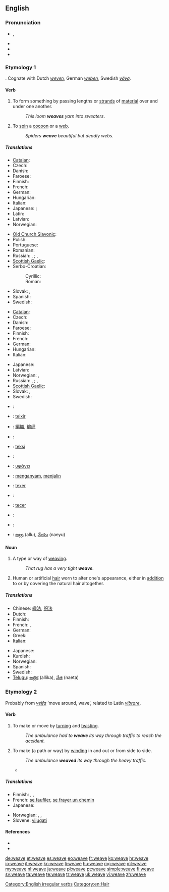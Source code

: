 ==English==

===Pronunciation===
* {{enPR|wēv}}, {{IPA|/wiːv/}}
* {{audio|en-us-weave.ogg|Audio (US)}}
* {{rhymes|iːv}}
* {{homophones|we've}}

===Etymology 1===
{{etyl|ang}} {{term|wefan||lang=ang}}. Cognate with Dutch ''[[weven]]'', German ''[[weben]]'', Swedish ''[[väva]]''.

====Verb====
{{en-verb|weaves|weaving|wove|woven}}

# To form something by passing lengths or [[strand]]s of [[material]] over and under one another.
#: ''This loom '''weaves''' yarn into sweaters''.
# To [[spin]] a [[cocoon]] or a [[web]].
#: ''Spiders '''weave''' beautiful but deadly webs.''

=====Translations=====
{{trans-top|to form something by passing strands of material over and under one another}}
* [[Catalan]]: {{t|ca|teixir}}
* Czech: {{t-|cs|tkát}}
* Danish: {{t-|da|væve}}
* Faroese: {{t|fo|veva}}
* Finnish: {{t+|fi|kutoa}}
* French: {{t+|fr|tisser}}
* German: {{t+|de|weben}}
* Hungarian: {{t-|hu|sző}}
* Italian: {{t+|it|tessere}}
* Japanese: {{qualifier|for rough yarns such as a sweater}} {{t|ja|編む|tr=amu}}; {{qualifier|for fine yarns such as a fabric or cloth}} {{t|ja|織る|tr=oru}}
* Latin: {{t-|la|texo}}
* Latvian: {{t|lv|aust}}
* Norwegian: {{t+|no|veve}}
{{trans-mid}}
* [[Old Church Slavonic]]: {{tø|cu|тъкати|tr=tŭkati|sc=Cyrs}}
* Polish: {{t+|pl|tkać}}
* Portuguese: {{t+|pt|tecer}}
* Romanian: {{t-|ro|țese}}
* Russian: {{t+|ru|ткать|tr=tkat'}} {{impf}}, {{t+|ru|соткать|tr=sotkát'}} {{pf.}}; {{t+|ru|плести|tr=pl'estí}} {{impf}}, {{t+|ru|сплести|tr=spl'estí}} {{pf.}}
* [[Scottish Gaelic]]: {{t-|gd|figh|xs=Scottish Gaelic}}
* Serbo-Croatian: 
*: Cyrillic: {{t|sh|ткати|alt=тка̏ти|sc=Cyrl}}
*: Roman: {{t|sh|tkati|alt=tkȁti}}
* Slovak: {{t|sk|tkať}}, {{t|sk|prepletať}}
* Spanish: {{t-|es|tejer}}
* Swedish: {{t+|sv|väva}}
{{trans-bottom}}

{{trans-top|to spin a cocoon or a web}}
* [[Catalan]]: {{t|ca|teixir}}
* Czech: {{t-|cs|tkát}}
* Danish: {{t-|da|spinde}}
* Faroese: {{t|fo|spinna}}
* Finnish: {{t+|fi|kutoa}}
* French: {{t|fr|tisser}}
* German: {{t+|de|weben}}
* Hungarian: {{t-|hu|sző}}
* Italian: {{t+|it|tessere}}
{{trans-mid}}
* Japanese: {{t|ja|張る|tr=haru}}
* Latvian: {{t|lv|aust}}
* Norwegian: {{t+|no|veve}}, {{t-|no|spinne}}
* Russian: {{t+|ru|ткать|tr=tkat'}} {{impf}}, {{t+|ru|соткать|tr=sotkát'}} {{pf.}}; {{t+|ru|плести|tr=pl'estí}} {{impf}}, {{t+|ru|сплести|tr=spl'estí}} {{pf.}}
* [[Scottish Gaelic]]: {{t-|gd|figh|xs=Scottish Gaelic}}
* Slovak: {{t|sk|tkať}}, {{t|sk|pliesť}}
* Swedish: {{t+|sv|spinna}}
{{trans-bottom}}

{{checktrans-top}}
* {{ttbc|sq}}: {{t-|sq|end|xs=Albanian}}
* {{ttbc|ca}}: [[teixir]]
* {{ttbc|zh}}: [[編織]], [[编织]]
* {{ttbc|nl}}: {{t+|nl|weven}}
* {{ttbc|eo}}: [[teksi]]
* {{ttbc|fr}}: {{t+|fr|tisser}}
* {{ttbc|el}}: [[υφάνει]]
{{trans-mid}}
* {{ttbc|id}}: [[anyam|menganyam]], [[jalin|menjalin]]
* {{ttbc|ia}}: [[texer]]
* {{ttbc|it}}: {{t+|it|tessere}}
* {{ttbc|pt}}: [[tecer]]
* {{ttbc|sl}}: {{t+|sl|plesti}}
* {{ttbc|es}}: {{t-|es|tejer}}
* {{ttbc|te}}: [[అల్లు]] (allu), [[నేయు]] (naeyu)
{{trans-bottom}}

====Noun====
{{en-noun}}

# ­A type or way of [[weaving]].
#: ''That rug has a very tight '''weave'''.''
# Human or artificial [[hair]] worn to alter one's appearance, either in [[addition]] to or by covering the natural hair altogether.

=====Translations=====
{{trans-top|a type or way of weaving}}
* Chinese: [[織法]], [[织法]]
* Dutch: {{t+|nl|weefsel|n}}
* Finnish: {{t+|fi|kudos}}
* French: {{t+|fr|armure|f}}, {{t+|fr|tissu|m}}
* German: {{t|de|Webart|f}}
* Greek: {{t+|el|ύφανση|f}}
* Italian: {{t+|it|tessuto|m}}
{{trans-mid}}
* Japanese: {{t|ja|編み方|tr=ami-kata}}
* Kurdish: {{t-|ku|چنین|sc=ku-Arab}}
* Norwegian: {{t-|no|vev|m+f}}
* Spanish: {{t+|es|armadura}}
* Swedish: {{t|sv|väv|c}}
* [[Telugu]]: [[అల్లిక]] (allika), [[నేత]] (naeta)
{{trans-bottom}}

{{trans-top|human or artificial hair worn}}
{{trans-mid}}
{{trans-bottom}}

===Etymology 2===
Probably from {{etyl|non}} ''[[veifa]]'' ‘move around, wave’, related to Latin ''[[vibrare]]''.

====Verb====
{{en-verb|weav|es}}

# To make or move by [[turn]]ing and [[twist]]ing.
#: ''The ambulance had to '''weave''' its way through traffic to reach the accident.''
# To make (a path or way) by [[wind]]ing in and out or from side to side.
#: ''The ambulance '''weaved''' its way through the heavy traffic.''
#* {{quote-news
|year=2011
|date=January 15
|author=Saj Chowdhury
|title=Man City 4 - 3 Wolves
|work=BBC
|url=http://news.bbc.co.uk/sport2/hi/football/eng_prem/9357962.stm
|page=
|passage=Tevez picked up a throw-in from the right, tip-toed his way into the area and '''weaved''' past three Wolves challenges before slotting in to display why, of all City's multi-million pound buys, he remains their most important player. }}

=====Translations=====
{{trans-top|to weave}}
* Finnish: {{t-|fi|mutkitella}}, {{t-|fi|kiemurrella}},  {{t-|fi|puikkelehtia}}
* French: [[se faufiler]], [[se frayer un chemin]]
* Japanese: {{t|ja|縫う|tr=nuu}}
{{trans-mid}}
* Norwegian: {{t|no|kjøre sikksakk}}, {{t|no|traversere}}, {{t|no|sno seg gjennom}}
* Slovene: [[vijugati]]
{{trans-bottom}}

====References====
* {{R:Century 1911}}
* {{R:Webster 1913}}

[[Category:English irregular verbs]]
[[Category:en:Hair]]

[[de:weave]]
[[et:weave]]
[[es:weave]]
[[eo:weave]]
[[fr:weave]]
[[ko:weave]]
[[hr:weave]]
[[io:weave]]
[[it:weave]]
[[kn:weave]]
[[li:weave]]
[[hu:weave]]
[[mg:weave]]
[[ml:weave]]
[[my:weave]]
[[nl:weave]]
[[ja:weave]]
[[pl:weave]]
[[pt:weave]]
[[simple:weave]]
[[fi:weave]]
[[sv:weave]]
[[ta:weave]]
[[te:weave]]
[[tr:weave]]
[[uk:weave]]
[[vi:weave]]
[[zh:weave]]